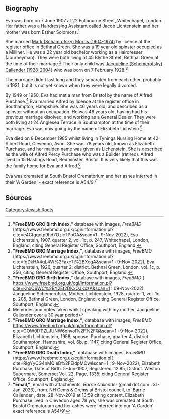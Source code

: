 [[Category:Jewish Roots]]
== Biography ==

Eva was born on 7 June 1907 at 22 Fullbourne Street, Whitechapel, London.  Her father was a Hairdressing Assistant called Jacob Lichtenstein and her mother was born Esther Solomons.<ref>
'''"FreeBMD GRO Birth Index,"''' database with images, ''FreeBMD'' (https://www.freebmd.org.uk/cgi/information.pl?cite=e4Cfgqctp9hd7OzicTPoOA&scan=1 : 9-Nov-2022),
Eva Lichtenstein, 1907, quarter 2, vol. 1c, p. 247, Whitechapel, London, England,
citing General Register Office, Southport, England.
</ref>

She married [[Schamrofsky-1|Mark (Schamrofsky) Morris (1904-1974)]] by licence at the register office in Bethnal Green. She was a 19 year old spinster occupied as a Milliner. He was a 22 year old bachelor working as a Hairdresser (Journeyman).  They were both living at 45 Blythe Street, Bethnal Green at the time of their marriage.<ref>
'''"FreeBMD GRO Marriage Index,"''', database with images, ''FreeBMD'' (https://www.freebmd.org.uk/cgi/information.pl?cite=fgDkHA4qL4W%2FaxcTj%2BXegA&scan=1 : 9-Nov-2022),
Eva Lichtenstein, 1926, quarter 2, district. Bethnal Green, London, vol. 1c, p. 356,
citing General Register Office, Southport, England.
</ref> Their only child was [[Schemerofsky-1|Jacqueline (Schemerofsky) Callender (1928-2004)]] who was born on 7 February 1928.<ref>
'''"FreeBMD GRO Birth Index,"''' database with images, ''FreeBMD'' ( https://www.freebmd.org.uk/cgi/information.pl?cite=KnxO6WC%2BY2Et2DKxOJKxzA&scan=1 : 09-Nov-2022),
Jacqueline Schemerofsky, Mother. Lichtenstein, 1928, quarter 1, vol. 1c, p. 205, Bethnal Green, London, England,
citing General Register Office, Southport, England.
</ref>

The marriage didn't last long and they separated from each other, probably in 1931, but it is not yet known when they were legally divorced.

By 1949 or 1950, Eva had met a man from Bristol by the name of Alfred Purchase.<ref name="Convo JS">
Memories and notes taken whilst speaking with my mother, Jacqueline Callender over a 30 year period
</ref>  Eva married Alfred  by licence at the register office in Southampton, Hampshire. She was 46 years old, and described as a spinster without an  occupation. He was 46 years old, having had his previous marriage disolved, and working as a General Dealer.  They were both living at 24 Anglesea Terrace in Southampton at the time of their marriage.  Eva was now going by the name of Elizabeth Lichstein.<ref>
'''"FreeBMD GRO Marriage Index,"''', database with images, ''FreeBMD'' https://www.freebmd.org.uk/cgi/information.pl?cite=GOW0I7PZLJUNW6ohvoI%2F%2FQ&scan=1 : 9-Nov-2022),
Elizabeth Lichtenstein, 1958, spouse. Purchase, quarter 4, district. Southampton, Hampshire, vol. 6b, p. 1147,
citing General Register Office, Southport, England.
</ref>

Eva died on 8 December 1985 whilst living in Tynings Nursing Home at 42 Albert Road, Clevedon, Avon. She was 78 years old, known as Elizabeth Purchase, and her maiden name was given as Lichenstein.  She is described as the wife of Alfred Percy Purchase who was a Builder (retired). Alfred lived in 15 Hastings Road, Bedminster, Bristol.  It is very likely that this was the family home for Eva and Alfred.<ref>
'''"FreeBMD GRO Death Index,"''', database with images, ''FreeBMD'' (https://www.freebmd.org.uk/cgi/information.pl?cite=RlgYyCG4nMQieB%2FEIdpMOw&scan=1 : 9-Nov-2022),
Elizabeth Purchase, Date of Birth. 5-Jun-1907, Registered. 12.85, District. Weston Supermare, Somerset Vol. 22, Page. 1335;
citing General Register Office, Southport, England.
</ref>

Eva was cremated at South Bristol Crematorium and her ashes interred in their 'A Garden' - exact reference is A54/9.<ref>
'''"Email,"''', email with attachments, ''Barrie Callender'' (gmail dot com : 31-Jan-2023),
from. NH Cems & Crems at Bristol council, to. Barrie Callender <email address withheld>, date. 28-Nov-2019 at 13:59
citing content. Elizabeth Purchase lived in Clevedon aged 78 yrs, she was cremated at South Bristol Crematorium and her ashes were interred into our 'A Garden' - exact reference is A54/9'
</ref>

== Sources ==
<references />